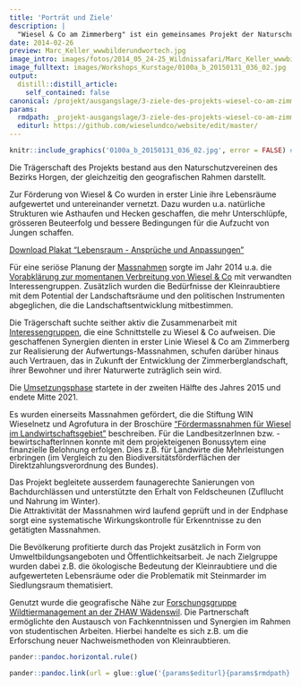 ```yaml
---
title: 'Porträt und Ziele'
description: |
  "Wiesel & Co am Zimmerberg" ist ein gemeinsames Projekt der Naturschutzvereine des Bezirks Horgen. Wir stärkten und vernetzten von 2014 bis 2021 die Lebensräume der Kleinraubtiere und werteten damit auch jene vieler weiterer Arten auf. Die intensive Zusammenarbeit mit Landwirten, den Jagdgesellschaften, Schulklassen, Wissenschaftlern und weiteren Interessierten aus der Bevölkerung war zentral für unser Projekt. Denn sie schafft Vertrauen zwischen den verschiedenen Interessengruppen, fördert ihr Knowhow und sorgt für eigeninitiativen, integrativen Naturschutz. 
date: 2014-02-26
preview: Marc_Keller_wwwbilderundwortech.jpg
image_intro: images/fotos/2014_05_24-25_Wildnissafari/Marc_Keller_wwwbilderundwortech.jpg
image_fulltext: images/Workshops_Kurstage/0100a_b_20150131_036_02.jpg
output:
  distill::distill_article:
    self_contained: false
canonical: /projekt/ausgangslage/3-ziele-des-projekts-wiesel-co-am-zimmerberg
params:
  rmdpath: _projekt-ausgangslage/3-ziele-des-projekts-wiesel-co-am-zimmer/3-ziele-des-projekts-wiesel-co-am-zimmer.Rmd
  editurl: https://github.com/wieselundco/website/edit/master/
---
```



```r
knitr::include_graphics('0100a_b_20150131_036_02.jpg', error = FALSE) #images/Workshops_Kurstage/0100a_b_20150131_036_02.jpg
```

Die Trägerschaft des Projekts
bestand aus den Naturschutzvereinen des Bezirks Horgen, der gleichzeitig
den geografischen Rahmen darstellt.

Zur Förderung von Wiesel & Co
wurden in erster Linie ihre Lebensräume aufgewertet und untereinander
vernetzt. Dazu wurden u.a. natürliche Strukturen wie Asthaufen und
Hecken geschaffen, die mehr Unterschlüpfe, grösseren Beuteerfolg und
bessere Bedingungen für die Aufzucht von Jungen schaffen.

   [Download Plakat "Lebensraum - Ansprüche und Anpassungen"](https://github.com/wieselundco/website/files/6970869/Plakat.Lebensraum.pdf)




Für
eine seriöse Planung der
[Massnahmen](/Welche-Massnahmen.html) sorgte im
Jahr 2014 u.a. die [Vorabklärung zur momentanen Verbreitung von Wiesel &
Co](index.php/beobachtung-melden/28-warum-und-wozu-hilft-meine-sichtungs-meldung)
mit verwandten Interessengruppen. Zusätzlich wurden die Bedürfnisse der
Kleinraubtiere mit dem Potential der Landschaftsräume und den
politischen Instrumenten abgeglichen, die die Landschaftsentwicklung
mitbestimmen.


Die
Trägerschaft suchte seither aktiv die Zusammenarbeit mit
[Interessengruppen](index.php/die-traegerschaft/23-organigramm), die
eine Schnittstelle zu Wiesel & Co aufweisen. Die geschaffenen Synergien
dienten in erster Linie Wiesel & Co am Zimmerberg zur Realisierung der
Aufwertungs-Massnahmen, schufen darüber hinaus auch Vertrauen, das in Zukunft der Entwicklung der Zimmerberglandschaft, ihrer
Bewohner und ihrer Naturwerte zuträglich sein wird.


Die
[Umsetzungsphase](/projekt-ausgangslage/66-beschrieb-umsetzungsphase/)
startete in der zweiten Hälfte des Jahres 2015 und endete Mitte
2021.


Es
wurden einerseits Massnahmen gefördert, die die Stiftung WIN Wieselnetz
und Agrofutura in der Broschüre ["Fördermassnahmen
für Wiesel im
Landwirtschaftsgebiet"](http://www.wieselnetz.ch/fileadmin/DATA/pdf_Word/Wieselfoerdermassnahmen_LW.pdf) beschreiben. Für
die<span
style="line-height: 13.984000205993652px;"> LandbesitzerInnen <span
style="line-height: 13.984000205993652px;">bzw.
-bewirtschafterInnen<span
style="line-height: 13.984000205993652px;"> konnte mit dem projekteigenen
Bonussytem eine finanzielle Belohnung erfolgen. Dies z.B. für Landwirte die
Mehrleistungen erbringen (im Vergleich zu den
Biodiversitätsförderflächen der Direktzahlungsverordnung des Bundes).  
  
   Das Projekt begleitete ausserdem
faunagerechte Sanierungen von Bachdurchlässen und unterstützte den
Erhalt von Feldscheunen (Zufllucht und Nahrung im Winter).  
Die Attraktivität der Massnahmen wird laufend geprüft und in der
Endphase sorgt eine systematische Wirkungskontrolle für Erkenntnisse zu
den getätigten Massnahmen.

Die Bevölkerung
profitierte durch das Projekt zusätzlich in Form von Umweltbildungsangeboten
und Öffentlichkeitsarbeit. Je nach Zielgruppe wurden dabei
z.B. die ökologische Bedeutung der Kleinraubtiere und die aufgewerteten
Lebensräume oder die Problematik mit Steinmarder im Siedlungsraum
thematisiert.

Genutzt
wurde die geografische Nähe zur [Forschungsgruppe Wildtiermanagement an
der ZHAW
Wädenswil](http://www.lsfm.zhaw.ch/de/science/institute-zentren/iunr-integrativeoekologie/wilma.html). Die
Partnerschaft ermöglichte den Austausch von Fachkenntnissen und Synergien
im Rahmen von studentischen Arbeiten. Hierbei handelte es sich z.B. um
die Erforschung neuer Nachweismethoden von Kleinraubtieren.  

 

```r
pander::pandoc.horizontal.rule()

pander::pandoc.link(url = glue::glue('{params$editurl}{params$rmdpath}'),text = 'Artikel bearbeiten')
```

<!--http://wieselundco.ch/projekt/ausgangslage/3-ziele-des-projekts-wiesel-co-am-zimmerberg-->
